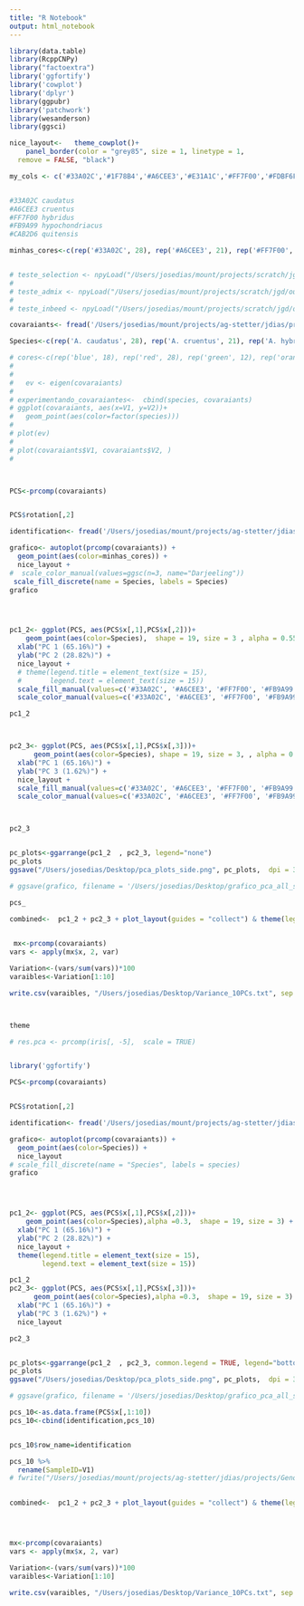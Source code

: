 ```yaml
---
title: "R Notebook"
output: html_notebook
---
```




```r

library(data.table)
library(RcppCNPy)
library("factoextra")
library('ggfortify')
library('cowplot')
library('dplyr')
library(ggpubr)
library('patchwork')
library(wesanderson)
library(ggsci)

nice_layout<-   theme_cowplot()+
    panel_border(color = "grey85", size = 1, linetype = 1,
  remove = FALSE, "black") 

my_cols <- c('#33A02C','#1F78B4','#A6CEE3','#E31A1C','#FF7F00','#FDBF6F','#FB9A99','#B2DF8A','#CAB2D6')


#33A02C caudatus
#A6CEE3 cruentus
#FF7F00 hybridus
#FB9A99 hypochondriacus
#CAB2D6 quitensis

minhas_cores<-c(rep('#33A02C', 28), rep('#A6CEE3', 21), rep('#FF7F00', 9),  rep('#FB9A99', 18), rep('#CAB2D6', 12))


# teste_selection <- npyLoad("/Users/josedias/mount/projects/scratch/jgd/outputs/fixed_GRE.selection.npy") 
# 
# teste_admix <- npyLoad("/Users/josedias/mount/projects/scratch/jgd/outputs/fixed_GRE.admix.Q.npy") 
# 
# teste_inbeed <- npyLoad("/Users/josedias/mount/projects/scratch/jgd/outputs/fixed_GRE.inbreed.npy") 

covaraiants<- fread('/Users/josedias/mount/projects/ag-stetter/jdias/projects/Genome_browser/data/covariantes_data.cov')

Species<-c(rep('A. caudatus', 28), rep('A. cruentus', 21), rep('A. hybridus', 9),  rep('A. hypochondriacus', 18), rep('A. quitensis', 12))

# cores<-c(rep('blue', 18), rep('red', 28), rep('green', 12), rep('orange', 9))
# 
# 
#   ev <- eigen(covaraiants)
#   
# experimentando_covaraiantes<-  cbind(species, covaraiants)  
# ggplot(covaraiants, aes(x=V1, y=V2))+
#   geom_point(aes(color=factor(species)))
# 
# plot(ev)
# 
# plot(covaraiants$V1, covaraiants$V2, )
# 



PCS<-prcomp(covaraiants)


PCS$rotation[,2]

identification<- fread('/Users/josedias/mount/projects/ag-stetter/jdias/projects/Genome_browser/data/sampleID_AmaranthGDB', header = F)

grafico<- autoplot(prcomp(covaraiants)) +
  geom_point(aes(color=minhas_cores)) +
  nice_layout +
#  scale_color_manual(values=ggsc(n=3, name="Darjeeling"))
 scale_fill_discrete(name = Species, labels = Species)
grafico




pc1_2<- ggplot(PCS, aes(PCS$x[,1],PCS$x[,2]))+
    geom_point(aes(color=Species),  shape = 19, size = 3 , alpha = 0.55) +
  xlab("PC 1 (65.16%)") +
  ylab("PC 2 (28.82%)") +
  nice_layout +
  # theme(legend.title = element_text(size = 15),
  #       legend.text = element_text(size = 15))
  scale_fill_manual(values=c('#33A02C', '#A6CEE3', '#FF7F00', '#FB9A99', '#CAB2D6')) +
  scale_color_manual(values=c('#33A02C', '#A6CEE3', '#FF7F00', '#FB9A99', '#CAB2D6'))

pc1_2



pc2_3<- ggplot(PCS, aes(PCS$x[,1],PCS$x[,3]))+
      geom_point(aes(color=Species), shape = 19, size = 3, , alpha = 0.55)  +
  xlab("PC 1 (65.16%)") +
  ylab("PC 3 (1.62%)") +
  nice_layout +
  scale_fill_manual(values=c('#33A02C', '#A6CEE3', '#FF7F00', '#FB9A99', '#CAB2D6')) +
  scale_color_manual(values=c('#33A02C', '#A6CEE3', '#FF7F00', '#FB9A99', '#CAB2D6'))



pc2_3


pc_plots<-ggarrange(pc1_2  , pc2_3, legend="none")
pc_plots
ggsave("/Users/josedias/Desktop/pca_plots_side.png", pc_plots,  dpi = 300,   device = "png", height = 4)

# ggsave(grafico, filename = '/Users/josedias/Desktop/grafico_pca_all_samples.pdf' )

pcs_
  
combined<-  pc1_2 + pc2_3 + plot_layout(guides = "collect") & theme(legend.position = "bottom",   legend.key.size =2)


 mx<-prcomp(covaraiants) 
vars <- apply(mx$x, 2, var)

Variation<-(vars/sum(vars))*100
varaibles<-Variation[1:10]

write.csv(varaibles, "/Users/josedias/Desktop/Variance_10PCs.txt", sep = '\t', quote = FALSE)



theme
```



```r
# res.pca <- prcomp(iris[, -5],  scale = TRUE)

```















```r

```



```r

library('ggfortify')

PCS<-prcomp(covaraiants)


PCS$rotation[,2]

identification<- fread('/Users/josedias/mount/projects/ag-stetter/jdias/projects/Genome_browser/data/sampleID_AmaranthGDB', header = F)

grafico<- autoplot(prcomp(covaraiants)) +
  geom_point(aes(color=Species)) +
  nice_layout 
# scale_fill_discrete(name = "Species", labels = species)
grafico




pc1_2<- ggplot(PCS, aes(PCS$x[,1],PCS$x[,2]))+
    geom_point(aes(color=Species),alpha =0.3,  shape = 19, size = 3) +
  xlab("PC 1 (65.16%)") +
  ylab("PC 2 (28.82%)") +
  nice_layout +
  theme(legend.title = element_text(size = 15),
        legend.text = element_text(size = 15))

pc1_2
pc2_3<- ggplot(PCS, aes(PCS$x[,1],PCS$x[,3]))+
      geom_point(aes(color=Species),alpha =0.3,  shape = 19, size = 3)  +
  xlab("PC 1 (65.16%)") +
  ylab("PC 3 (1.62%)") +
  nice_layout

pc2_3


pc_plots<-ggarrange(pc1_2  , pc2_3, common.legend = TRUE, legend="bottom")
pc_plots
ggsave("/Users/josedias/Desktop/pca_plots_side.png", pc_plots,  dpi = 300,   device = "png", height = 4)

# ggsave(grafico, filename = '/Users/josedias/Desktop/grafico_pca_all_samples.pdf' )

pcs_10<-as.data.frame(PCS$x[,1:10])
pcs_10<-cbind(identification,pcs_10)


pcs_10$row_name=identification

pcs_10 %>%
  rename(SampleID=V1) 
# fwrite("/Users/josedias/mount/projects/ag-stetter/jdias/projects/Genome_browser/all_species_PC10.txt", sep="\t")

  
combined<-  pc1_2 + pc2_3 + plot_layout(guides = "collect") & theme(legend.position = "bottom",   legend.key.size =2)




mx<-prcomp(covaraiants)
vars <- apply(mx$x, 2, var)

Variation<-(vars/sum(vars))*100
varaibles<-Variation[1:10]

write.csv(varaibles, "/Users/josedias/Desktop/Variance_10PCs.txt", sep = '\t', quote = FALSE)

```
